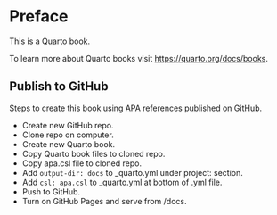 # Preface {.unnumbered}

This is a Quarto book.

To learn more about Quarto books visit <https://quarto.org/docs/books>.

## Publish to GitHub

Steps to create this book using APA references published on GitHub.

* Create new GitHub repo.
* Clone repo on computer.
* Create new Quarto book.
* Copy Quarto book files to cloned repo.
* Copy apa.csl file to cloned repo.
* Add `output-dir: docs` to _quarto.yml under project: section.
* Add `csl: apa.csl` to _quarto.yml at bottom of .yml file.
* Push to GitHub.
* Turn on GitHub Pages and serve from /docs.
